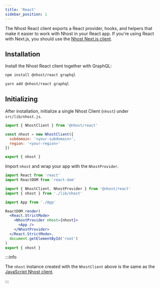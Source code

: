 ```yaml
---
title: 'React'
sidebar_position: 1
---
```



The Nhost React client exports a React provider, hooks, and helpers that make it easier to work with Nhost in your React app. If you're using React with Next.js, you should use the [Nhost Next.js client](/reference/nextjs).

## Installation

Install the Nhost React client together with GraphQL:

<Tabs groupId="package-manager">
  <TabItem value="npm" label="npm" default>

```bash
npm install @nhost/react graphql
```

  </TabItem>
  <TabItem value="yarn" label="Yarn">

```bash
yarn add @nhost/react graphql
```

  </TabItem>
</Tabs>

## Initializing

After installation, initialize a single Nhost Client (`nhost`) under `src/lib/nhost.js`.

```jsx title=src/lib/nhost.js
import { NhostClient } from '@nhost/react'

const nhost = new NhostClient({
  subdomain: '<your-subdomain>',
  region: '<your-region>'
})

export { nhost }
```

Import `nhost` and wrap your app with the `NhostProvider`.

```jsx title=src/App.tsx
import React from 'react'
import ReactDOM from 'react-dom'

import { NhostClient, NhostProvider } from '@nhost/react'
import { nhost } from './lib/nhost'

import App from './App'

ReactDOM.render(
  <React.StrictMode>
    <NhostProvider nhost={nhost}>
      <App />
    </NhostProvider>
  </React.StrictMode>,
  document.getElementById('root')
)
export { nhost }
```

:::info

The `nhost` instance created with the `NhostClient` above is the same as the [JavaScript Nhost client](/reference/javascript).

:::
